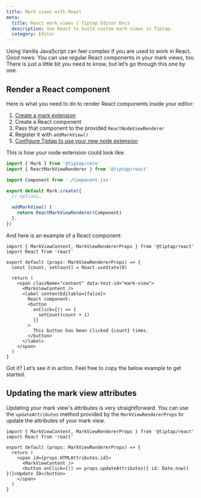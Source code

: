 ```yaml
---
title: Mark views with React
meta:
  title: React mark views | Tiptap Editor Docs
  description: Use React to build custom mark views in Tiptap.
  category: Editor
---
```



Using Vanilla JavaScript can feel complex if you are used to work in React. Good news: You can use regular React components in your mark views, too. There is just a little bit you need to know, but let’s go through this one by one.

## Render a React component

Here is what you need to do to render React components inside your editor:

1. [Create a mark extension](/editor/extensions/custom-extensions/create-new/mark)
2. Create a React component
3. Pass that component to the provided `ReactNodeViewRenderer`
4. Register it with `addMarkView()`
5. [Configure Tiptap to use your new node extension](/editor/getting-started/configure)

This is how your node extension could look like:

```ts
import { Mark } from '@tiptap/core'
import { ReactMarkViewRenderer } from '@tiptap/react'

import Component from './Component.jsx'

export default Mark.create({
  // options…

  addMarkView() {
    return ReactMarkViewRenderer(Component)
  },
})
```

And here is an example of a React component:

```tsx
import { MarkViewContent, MarkViewRendererProps } from '@tiptap/react'
import React from 'react'

export default (props: MarkViewRendererProps) => {
  const [count, setCount] = React.useState(0)

  return (
    <span className="content" data-test-id="mark-view">
      <MarkViewContent />
      <label contentEditable={false}>
        React component:
        <button
          onClick={() => {
            setCount(count + 1)
          }}
        >
          This button has been clicked {count} times.
        </button>
      </label>
    </span>
  )
}
```

Got it? Let’s see it in action. Feel free to copy the below example to get started.

<CodeDemo path="/GuideMarkViews/ReactComponent?inline=false&hideSource=false" />

## Updating the mark view attributes

Updating your mark view's attributes is very straightforward. You can use the `updateAttributes` method provided by the `MarkViewRendererProps` to update the attributes of your mark view.

```tsx
import { MarkViewContent, MarkViewRendererProps } from '@tiptap/react'
import React from 'react'

export default (props: MarkViewRendererProps) => {
  return (
    <span id={props.HTMLAttributes.id}>
      <MarkViewContent />
      <button onClick={() => props.updateAttributes({ id: Date.now() })}>Update ID</button>
    </span>
  )
}
```
